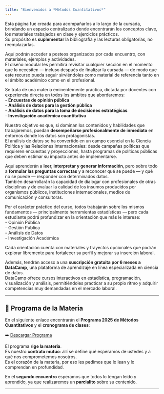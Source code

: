 ```yaml
---
title: "Bienvenidos a *Métodos Cuantitativos*"
---
```



Esta página fue creada para acompañarlos a lo largo de la cursada, brindando un espacio centralizado donde encontrarán los conceptos clave, los materiales trabajados en clase y ejercicios prácticos.  
Su propósito es **suplementar** la bibliografía y las lecturas obligatorias, no reemplazarlas.

Aquí podrán acceder a posteos organizados por cada encuentro, con materiales, ejemplos y actividades.  
El diseño modular les permitirá revisitar cualquier sección en el momento que lo necesiten — incluso después de finalizar la cursada — de modo que este recurso pueda seguir sirviéndoles como material de referencia tanto en el ámbito académico como en el profesional.

Se trata de una materia eminentemente práctica, dictada por docentes con experiencia directa en todos los ámbitos que abordaremos:  
- **Encuestas de opinión pública**  
- **Análisis de datos para la gestión pública**  
- **Análisis de datos para la toma de decisiones estratégicas**  
- **Investigación académica cuantitativa**

Nuestro objetivo es que, si dominan los contenidos y habilidades que trabajaremos, puedan **desempeñarse profesionalmente de inmediato** en entornos donde los datos son protagonistas.  
El análisis de datos se ha convertido en un campo esencial en la Ciencia Política y las Relaciones Internacionales: desde campañas políticas que requieren encuestas y proyecciones, hasta programas de políticas públicas que deben estimar su impacto antes de implementarse.

Aquí aprenderán a **leer, interpretar y generar información**, pero sobre todo a **formular las preguntas correctas** y a reconocer qué se puede — y qué no se puede — responder con determinados datos.  
También desarrollarán la capacidad de dialogar con profesionales de otras disciplinas y de evaluar la calidad de los insumos producidos por organismos públicos, instituciones internacionales, medios de comunicación y consultoras.

Por el carácter práctico del curso, todos trabajarán sobre los mismos fundamentos — principalmente herramientas estadísticas — pero cada estudiante podrá profundizar en la orientación que más le interese:  
- Opinión Pública  
- Gestión Pública  
- Análisis de Datos  
- Investigación Académica  

Cada orientación cuenta con materiales y trayectos opcionales que podrán explorar libremente para fortalecer su perfil y mejorar su inserción laboral.

Además, tendrán acceso a una **suscripción gratuita por 6 meses a DataCamp**, una plataforma de aprendizaje en línea especializada en ciencia de datos.  
DataCamp ofrece cursos interactivos en estadística, programación, visualización y análisis, permitiéndoles practicar a su propio ritmo y adquirir competencias muy demandadas en el mercado laboral.

---

## 📄 Programa de la Materia

En el siguiente enlace encontrarán el **Programa 2025 de Métodos Cuantitativos** y el **cronograma de clases**:

➡️ [Descargar Programa](archivos/Programa-2025.pdf)

El programa **rige la materia**.  
Es nuestro **contrato mutuo**: allí se define qué esperamos de ustedes y a qué nos comprometemos nosotros.  
Es el corazón de la materia, por eso les pedimos que lo lean y lo comprendan en profundidad.  

En el **segundo encuentro** esperamos que todos lo tengan leído y aprendido, ya que realizaremos un **parcialito** sobre su contenido.

---

